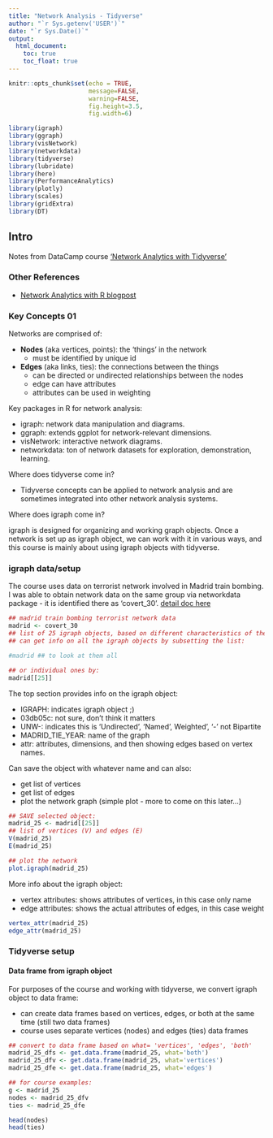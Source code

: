 ```yaml
---
title: "Network Analysis - Tidyverse"
author: "`r Sys.getenv('USER')`"
date: "`r Sys.Date()`"
output: 
  html_document:
    toc: true
    toc_float: true
---
```


```r
knitr::opts_chunk$set(echo = TRUE,
                      message=FALSE,
                      warning=FALSE,
                      fig.height=3.5,
                      fig.width=6)

library(igraph)
library(ggraph)
library(visNetwork)
library(networkdata)
library(tidyverse)
library(lubridate)
library(here)
library(PerformanceAnalytics)
library(plotly)
library(scales)
library(gridExtra)
library(DT)

```

## Intro

Notes from DataCamp course ['Network Analytics with Tidyverse'](https://learn.datacamp.com/courses/network-analysis-in-the-tidyverse)

### Other References

* [Network Analytics with R blogpost](https://www.jessesadler.com/post/network-analysis-with-r/)

### Key Concepts 01

Networks are comprised of:

* **Nodes** (aka vertices, points): the 'things' in the network
    + must be identified by unique id
* **Edges** (aka links, ties): the connections between the things
    + can be directed or undirected relationships between the nodes
    + edge can have attributes
    + attributes can be used in weighting

Key packages in R for network analysis:

* igraph: network data manipulation and diagrams.
* ggraph: extends ggplot for network-relevant dimensions.
* visNetwork: interactive network diagrams.
* networkdata: ton of network datasets for exploration, demonstration, learning.

Where does tidyverse come in?

* Tidyverse concepts can be applied to network analysis and are sometimes integrated into other network analysis systems.

Where does igraph come in?

igraph is designed for organizing and working graph objects. Once a network is set up as igraph object, we can work with it in various ways, and this course is mainly about using igraph objects with tidyverse. 

### igraph data/setup

The course uses data on terrorist network involved in Madrid train bombing. I was able to obtain network data on the same group via networkdata package - it is identified there as 'covert_30'. [detail doc here](https://www.rdocumentation.org/packages/networkdata/versions/0.1.4/topics/covert_30)

```r
## madrid train bombing terrorist network data
madrid <- covert_30
## list of 25 igraph objects, based on different characteristics of the network
## can get info on all the igraph objects by subsetting the list:

#madrid ## to look at them all

## or individual ones by:
madrid[[25]]
```

The top section provides info on the igraph object:

* IGRAPH: indicates igraph object ;)
* 03db05c: not sure, don't think it matters
* UNW-: indicates this is 'Undirected', 'Named', Weighted', '-' not Bipartite
* MADRID_TIE_YEAR: name of the graph
* attr: attributes, dimensions, and then showing edges based on vertex names.

Can save the object with whatever name and can also:

* get list of vertices
* get list of edges
* plot the network graph (simple plot - more to come on this later...)

```r
## SAVE selected object:
madrid_25 <- madrid[[25]]
## list of vertices (V) and edges (E)
V(madrid_25)
E(madrid_25)

## plot the network
plot.igraph(madrid_25)
```

More info about the igraph object:

* vertex attributes: shows attributes of vertices, in this case only name
* edge attributes: shows the actual attributes of edges, in this case weight

```r
vertex_attr(madrid_25)
edge_attr(madrid_25)
```


### Tidyverse setup

#### Data frame from igraph object

For purposes of the course and working with tidyverse, we convert igraph object to data frame:

* can create data frames based on vertices, edges, or both at the same time (still two data frames)
* course uses separate vertices (nodes) and edges (ties) data frames

```r
## convert to data frame based on what= 'vertices', 'edges', 'both'
madrid_25_dfs <- get.data.frame(madrid_25, what='both')
madrid_25_dfv <- get.data.frame(madrid_25, what='vertices')
madrid_25_dfe <- get.data.frame(madrid_25, what='edges')

## for course examples:
g <- madrid_25
nodes <- madrid_25_dfv
ties <- madrid_25_dfe

head(nodes)
head(ties)
```

